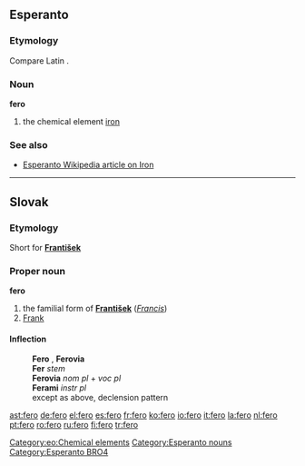 ==Esperanto==

===Etymology===
Compare Latin {{term|ferrum|lang=la}}.

===Noun===
'''fero'''
# the chemical element [[iron]]

===See also===
*[http://eo.wikipedia.org/wiki/fero Esperanto Wikipedia article on Iron]

[[Category:eo:Chemical elements]]
[[Category:Esperanto nouns]]
[[Category:Esperanto BRO4]]

----

==Slovak==

===Etymology===
Short for '''[[František]]''' <!--- slovake "fero" estas mallongigo por "Francisko".
SED - en tiu cxi loko tio estas sxerco, cxu ne? - toto je akýsi vtip, nie? --->

===Proper noun===
'''fero'''

# the familial form of '''[[František]]''' (''[[Francis]]'')
# [[Frank]]

====Inflection====
:'''Fero''' {{n}}, '''Ferovia''' {{p}}
:'''Fer''' ''stem''
:'''Ferovia''' ''nom pl'' + ''voc pl''
:'''Ferami''' ''instr pl''
:except as above, declension pattern {{chlap}}

[[ast:fero]]
[[de:fero]]
[[el:fero]]
[[es:fero]]
[[fr:fero]]
[[ko:fero]]
[[io:fero]]
[[it:fero]]
[[la:fero]]
[[nl:fero]]
[[pt:fero]]
[[ro:fero]]
[[ru:fero]]
[[fi:fero]]
[[tr:fero]]